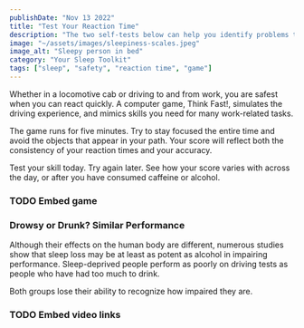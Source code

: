 ```yaml
---
publishDate: "Nov 13 2022"
title: "Test Your Reaction Time"
description: "The two self-tests below can help you identify problems to discuss with your doctor."
image: "~/assets/images/sleepiness-scales.jpeg"
image_alt: "Sleepy person in bed"
category: "Your Sleep Toolkit"
tags: ["sleep", "safety", "reaction time", "game"]
---
```


Whether in a locomotive cab or driving to and from work, you are safest when you can react quickly. A computer game, Think Fast!, simulates the driving experience, and mimics skills you need for many work-related tasks.

The game runs for five minutes. Try to stay focused the entire time and avoid the objects that appear in your path. Your score will reflect both the consistency of your reaction times and your accuracy.

Test your skill today. Try again later. See how your score varies with across the day, or after you have consumed caffeine or alcohol.

### TODO Embed game

### Drowsy or Drunk? Similar Performance

Although their effects on the human body are different, numerous studies show that sleep loss may be at least as potent as alcohol in impairing performance. Sleep-deprived people perform as poorly on driving tests as people who have had too much to drink.

Both groups lose their ability to recognize how impaired they are.


### TODO Embed video links

<YouTube embed_url="https://player.vimeo.com/video/600222382?h=512842c4a5" title="Sleep and Memory" duration="1:10" description="Robert Stickgold, PhD, of Harvard, tells how sleep helps you learn facts and remember them." />

<YouTube embed_url="https://player.vimeo.com/video/600221557?h=4ebd5d6aeb" title="Sleep Deprivation and Judgement" duration="1:01" description="Christopher Landrigan, MD, MPH, of Harvard, tells how sleep loss keeps you from realizing how sleepy you are." />




